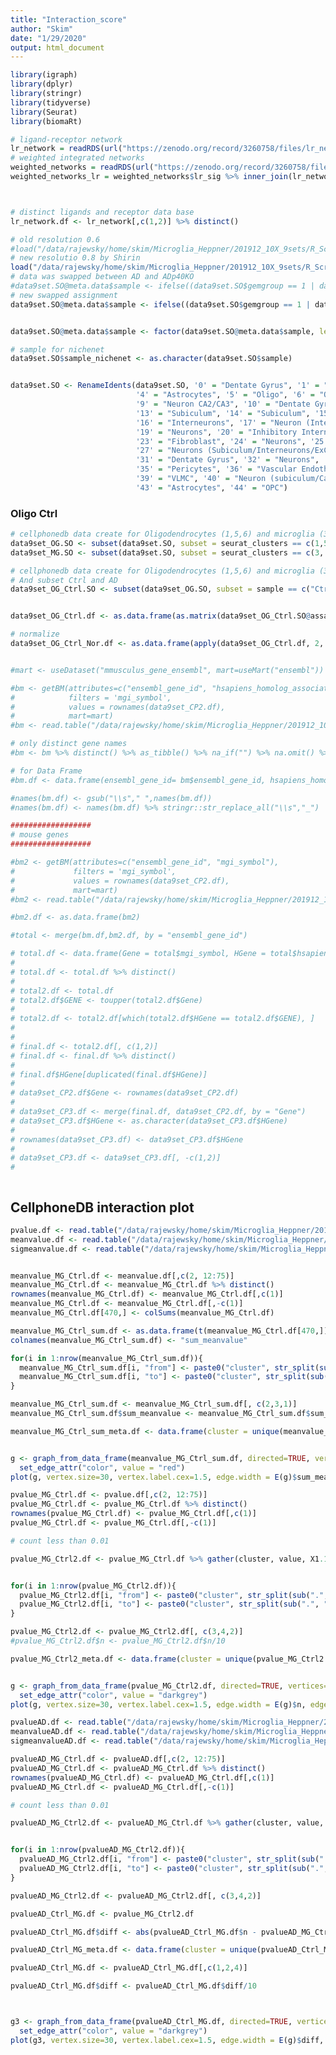 ```yaml
---
title: "Interaction_score"
author: "Skim"
date: "1/29/2020"
output: html_document
---
```


```r
library(igraph)
library(dplyr)
library(stringr)
library(tidyverse)
library(Seurat)
library(biomaRt)

# ligand-receptor network
lr_network = readRDS(url("https://zenodo.org/record/3260758/files/lr_network.rds"))
# weighted integrated networks
weighted_networks = readRDS(url("https://zenodo.org/record/3260758/files/weighted_networks.rds"))
weighted_networks_lr = weighted_networks$lr_sig %>% inner_join(lr_network %>% distinct(from,to), by = c("from","to"))



# distinct ligands and receptor data base
lr_network.df <- lr_network[,c(1,2)] %>% distinct()

```

```r
# old resolution 0.6
#load("/data/rajewsky/home/skim/Microglia_Heppner/201912_10X_9sets/R_Scripts/20200104_pre_analysis_9sets_Seurat_object.Robj")
# new resolutio 0.8 by Shirin
load("/data/rajewsky/home/skim/Microglia_Heppner/201912_10X_9sets/R_Scripts/20200117_Clustering_DE_by_MAST_Seurat_object.Robj")
# data was swapped between AD and ADp40KO
#data9set.SO@meta.data$sample <- ifelse((data9set.SO$gemgroup == 1 | data9set.SO$gemgroup == 4 | data9set.SO$gemgroup == 7), "Ctrl", ifelse((data9set.SO$gemgroup == 2 | data9set.SO$gemgroup == 5 | data9set.SO$gemgroup == 8), "AD", "ADp40KO"))
# new swapped assignment
data9set.SO@meta.data$sample <- ifelse((data9set.SO$gemgroup == 1 | data9set.SO$gemgroup == 4 | data9set.SO$gemgroup == 7), "Ctrl", ifelse((data9set.SO$gemgroup == 2 | data9set.SO$gemgroup == 5 | data9set.SO$gemgroup == 8), "ADp40KO", "AD"))


data9set.SO@meta.data$sample <- factor(data9set.SO@meta.data$sample, levels = c("Ctrl", "AD", "ADp40KO"))

# sample for nichenet
data9set.SO$sample_nichenet <- as.character(data9set.SO$sample)


data9set.SO <- RenameIdents(data9set.SO, '0' = "Dentate Gyrus", '1' = "Oligo", '2' = "Neurons", '3' = "Microglia", 
                            '4' = "Astrocytes", '5' = "Oligo", '6' = "Oligo", '7' = "Inhibitory Interneurons", '8' = "Microglia", 
                            '9' = "Neuron CA2/CA3", '10' = "Dentate Gyrus", '11' = "Subiculum", '12' = "OPC", 
                            '13' = "Subiculum", '14' = "Subiculum", '15' = "Neurons", 
                            '16' = "Interneurons", '17' = "Neuron (Interneuron/subiculum)", '18' = "Neurons",
                            '19' = "Neurons", '20' = "Inhibitory Interneurons", '21' = "Inhibitory Interneurons", '22' = "Inhibitory Interneurons",
                            '23' = "Fibroblast", '24' = "Neurons", '25' = "Dentate Gyrus", '26' = "Choroid Plexus", 
                            '27' = "Neurons (Subiculum/Interneurons/ExCA)", '28' = "Cajal Rutz", '29' = "Microglia/Neuron/Fibroblast", '30' = "Inhibitory Interneurons",
                            '31' = "Dentate Gyrus", '32' = "Neurons", '33' = "Astrocytes", '34' = "Microglia",
                            '35' = "Pericytes", '36' = "Vascular Endothelial",'37' = "Microglia", '38' = "OPC",
                            '39' = "VLMC", '40' = "Neuron (subiculum/Cajal Rutz)", '41' = "OPC", '42' = "OPC", 
                            '43' = "Astrocytes", '44' = "OPC")
```

### Oligo Ctrl

```r
# cellphonedb data create for Oligodendrocytes (1,5,6) and microglia (3, 8, 29, 34, 37)
data9set_OG.SO <- subset(data9set.SO, subset = seurat_clusters == c(1,5,6))
data9set_MG.SO <- subset(data9set.SO, subset = seurat_clusters == c(3, 8, 29, 34, 37))

# cellphonedb data create for Oligodendrocytes (1,5,6) and microglia (3, 8, 29, 34, 37)
# And subset Ctrl and AD
data9set_OG_Ctrl.SO <- subset(data9set_OG.SO, subset = sample == c("Ctrl"))


data9set_OG_Ctrl.df <- as.data.frame(as.matrix(data9set_OG_Ctrl.SO@assays$RNA@counts))

# normalize
data9set_OG_Ctrl_Nor.df <- as.data.frame(apply(data9set_OG_Ctrl.df, 2, function(x) (x/sum(x))*10000))
```


```r



```

```r
#mart <- useDataset("mmusculus_gene_ensembl", mart=useMart("ensembl"))

#bm <- getBM(attributes=c("ensembl_gene_id", "hsapiens_homolog_associated_gene_name"),
#            filters = 'mgi_symbol',
#            values = rownames(data9set_CP2.df),
#            mart=mart)
#bm <- read.table("/data/rajewsky/home/skim/Microglia_Heppner/201912_10X_9sets/R_Scripts/20200113_CCI_test_GENE_BM.df")

# only distinct gene names
#bm <- bm %>% distinct() %>% as_tibble() %>% na_if("") %>% na.omit() %>% as.data.frame()

# for Data Frame
#bm.df <- data.frame(ensembl_gene_id= bm$ensembl_gene_id, hsapiens_homolog_associated_gene_name = bm$hsapiens_homolog_associated_gene_name, stringsAsFactors = FALSE)

#names(bm.df) <- gsub("\\s"," ",names(bm.df))
#names(bm.df) <- names(bm.df) %>% stringr::str_replace_all("\\s","_")

##################
# mouse genes
##################

#bm2 <- getBM(attributes=c("ensembl_gene_id", "mgi_symbol"),
#             filters = 'mgi_symbol',
#             values = rownames(data9set_CP2.df),
#             mart=mart)
#bm2 <- read.table("/data/rajewsky/home/skim/Microglia_Heppner/201912_10X_9sets/R_Scripts/20200113_CCI_test_GENE_BM2.df")

#bm2.df <- as.data.frame(bm2)

#total <- merge(bm.df,bm2.df, by = "ensembl_gene_id")

# total.df <- data.frame(Gene = total$mgi_symbol, HGene = total$hsapiens_homolog_associated_gene_name)
# 
# total.df <- total.df %>% distinct()
# 
# total2.df <- total.df
# total2.df$GENE <- toupper(total2.df$Gene)
# 
# total2.df <- total2.df[which(total2.df$HGene == total2.df$GENE), ]
# 
# 
# final.df <- total2.df[, c(1,2)]
# final.df <- final.df %>% distinct()
# 
# final.df$HGene[duplicated(final.df$HGene)]
# 
# data9set_CP2.df$Gene <- rownames(data9set_CP2.df)
# 
# data9set_CP3.df <- merge(final.df, data9set_CP2.df, by = "Gene")
# data9set_CP3.df$HGene <- as.character(data9set_CP3.df$HGene)
# 
# rownames(data9set_CP3.df) <- data9set_CP3.df$HGene
# 
# data9set_CP3.df <- data9set_CP3.df[, -c(1,2)]
# 



```

## CellphoneDB interaction plot

```r
pvalue.df <- read.table("/data/rajewsky/home/skim/Microglia_Heppner/201912_10X_9sets/R_Scripts/out/cellphoneDB_Oligo_MG_Ctrl/pvalues.txt", sep = "\t", header = TRUE)
meanvalue.df <- read.table("/data/rajewsky/home/skim/Microglia_Heppner/201912_10X_9sets/R_Scripts/out/cellphoneDB_Oligo_MG_Ctrl/means.txt", sep = "\t", header = TRUE)
sigmeanvalue.df <- read.table("/data/rajewsky/home/skim/Microglia_Heppner/201912_10X_9sets/R_Scripts/out/cellphoneDB_Oligo_MG_Ctrl/significant_means.txt", sep = "\t", header = TRUE)


meanvalue_MG_Ctrl.df <- meanvalue.df[,c(2, 12:75)]
meanvalue_MG_Ctrl.df <- meanvalue_MG_Ctrl.df %>% distinct()
rownames(meanvalue_MG_Ctrl.df) <- meanvalue_MG_Ctrl.df[,c(1)]
meanvalue_MG_Ctrl.df <- meanvalue_MG_Ctrl.df[,-c(1)]
meanvalue_MG_Ctrl.df[470,] <- colSums(meanvalue_MG_Ctrl.df)

meanvalue_MG_Ctrl_sum.df <- as.data.frame(t(meanvalue_MG_Ctrl.df[470,]))
colnames(meanvalue_MG_Ctrl_sum.df) <- "sum_meanvalue"

for(i in 1:nrow(meanvalue_MG_Ctrl_sum.df)){
  meanvalue_MG_Ctrl_sum.df[i, "from"] <- paste0("cluster", str_split(sub(".", "", rownames(meanvalue_MG_Ctrl_sum.df)), "\\.")[[i]][1])
  meanvalue_MG_Ctrl_sum.df[i, "to"] <- paste0("cluster", str_split(sub(".", "", rownames(meanvalue_MG_Ctrl_sum.df)), "\\.")[[i]][2])
}

meanvalue_MG_Ctrl_sum.df <- meanvalue_MG_Ctrl_sum.df[, c(2,3,1)]
meanvalue_MG_Ctrl_sum.df$sum_meanvalue <- meanvalue_MG_Ctrl_sum.df$sum_meanvalue/100

meanvalue_MG_Ctrl_sum_meta.df <- data.frame(cluster = unique(meanvalue_MG_Ctrl_sum.df$to))


g <- graph_from_data_frame(meanvalue_MG_Ctrl_sum.df, directed=TRUE, vertices=meanvalue_MG_Ctrl_sum_meta.df) %>% set_edge_attr("sum_meanvalue", value = 1:3) %>%
  set_edge_attr("color", value = "red")
plot(g, vertex.size=30, vertex.label.cex=1.5, edge.width = E(g)$sum_meanvalue)


```

```r

pvalue_MG_Ctrl.df <- pvalue.df[,c(2, 12:75)]
pvalue_MG_Ctrl.df <- pvalue_MG_Ctrl.df %>% distinct()
rownames(pvalue_MG_Ctrl.df) <- pvalue_MG_Ctrl.df[,c(1)]
pvalue_MG_Ctrl.df <- pvalue_MG_Ctrl.df[,-c(1)]

# count less than 0.01

pvalue_MG_Ctrl2.df <- pvalue_MG_Ctrl.df %>% gather(cluster, value, X1.1:X37.37) %>% group_by(cluster)%>% tally(value < 0.05)


for(i in 1:nrow(pvalue_MG_Ctrl2.df)){
  pvalue_MG_Ctrl2.df[i, "from"] <- paste0("cluster", str_split(sub(".", "", pvalue_MG_Ctrl2.df$cluster), "\\.")[[i]][1])
  pvalue_MG_Ctrl2.df[i, "to"] <- paste0("cluster", str_split(sub(".", "", pvalue_MG_Ctrl2.df$cluster), "\\.")[[i]][2])
}

pvalue_MG_Ctrl2.df <- pvalue_MG_Ctrl2.df[, c(3,4,2)]
#pvalue_MG_Ctrl2.df$n <- pvalue_MG_Ctrl2.df$n/10

pvalue_MG_Ctrl2_meta.df <- data.frame(cluster = unique(pvalue_MG_Ctrl2.df$to))


g <- graph_from_data_frame(pvalue_MG_Ctrl2.df, directed=TRUE, vertices=pvalue_MG_Ctrl2_meta.df) %>% set_edge_attr("n", value = 1:5) %>%
  set_edge_attr("color", value = "darkgrey")
plot(g, vertex.size=30, vertex.label.cex=1.5, edge.width = E(g)$n, edge.arrow.width=1)


```

```r
pvalueAD.df <- read.table("/data/rajewsky/home/skim/Microglia_Heppner/201912_10X_9sets/R_Scripts/out/cellphoneDB_Oligo_MG_AD/pvalues.txt", sep = "\t", header = TRUE)
meanvalueAD.df <- read.table("/data/rajewsky/home/skim/Microglia_Heppner/201912_10X_9sets/R_Scripts/out/cellphoneDB_Oligo_MG_AD/means.txt", sep = "\t", header = TRUE)
sigmeanvalueAD.df <- read.table("/data/rajewsky/home/skim/Microglia_Heppner/201912_10X_9sets/R_Scripts/out/cellphoneDB_Oligo_MG_AD/significant_means.txt", sep = "\t", header = TRUE)

pvalueAD_MG_Ctrl.df <- pvalueAD.df[,c(2, 12:75)]
pvalueAD_MG_Ctrl.df <- pvalueAD_MG_Ctrl.df %>% distinct()
rownames(pvalueAD_MG_Ctrl.df) <- pvalueAD_MG_Ctrl.df[,c(1)]
pvalueAD_MG_Ctrl.df <- pvalueAD_MG_Ctrl.df[,-c(1)]

# count less than 0.01

pvalueAD_MG_Ctrl2.df <- pvalueAD_MG_Ctrl.df %>% gather(cluster, value, X1.1:X37.37) %>% group_by(cluster)%>% tally(value < 0.05)


for(i in 1:nrow(pvalueAD_MG_Ctrl2.df)){
  pvalueAD_MG_Ctrl2.df[i, "from"] <- paste0("cluster", str_split(sub(".", "", pvalueAD_MG_Ctrl2.df$cluster), "\\.")[[i]][1])
  pvalueAD_MG_Ctrl2.df[i, "to"] <- paste0("cluster", str_split(sub(".", "", pvalueAD_MG_Ctrl2.df$cluster), "\\.")[[i]][2])
}

pvalueAD_MG_Ctrl2.df <- pvalueAD_MG_Ctrl2.df[, c(3,4,2)]

pvalueAD_Ctrl_MG.df <- pvalue_MG_Ctrl2.df

pvalueAD_Ctrl_MG.df$diff <- abs(pvalueAD_Ctrl_MG.df$n - pvalueAD_MG_Ctrl2.df$n) 

pvalueAD_Ctrl_MG_meta.df <- data.frame(cluster = unique(pvalueAD_Ctrl_MG.df$to))

pvalueAD_Ctrl_MG.df <- pvalueAD_Ctrl_MG.df[,c(1,2,4)]

pvalueAD_Ctrl_MG.df$diff <- pvalueAD_Ctrl_MG.df$diff/10



g3 <- graph_from_data_frame(pvalueAD_Ctrl_MG.df, directed=TRUE, vertices=pvalueAD_Ctrl_MG_meta.df) %>% set_edge_attr("diff", value = 1:3) %>% 
  set_edge_attr("color", value = "darkgrey")
plot(g3, vertex.size=30, vertex.label.cex=1.5, edge.width = E(g)$diff, edge.arrow.width=1)

```


